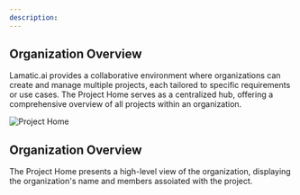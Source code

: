 ```yaml
---
description:
---
```


## Organization Overview


Lamatic.ai provides a collaborative environment where organizations can create and manage multiple projects, each tailored to specific requirements or use cases. The Project Home serves as a centralized hub, offering a comprehensive overview of all projects within an organization.

![Project Home](/assets/project_home.png)

## Organization Overview

The Project Home presents a high-level view of the organization, displaying the organization's name and members assoiated with the project.




